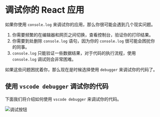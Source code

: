 # 调试你的 React 应用

如果你使用 `console.log` 来调试你的应用，那么你很可能会遇到几个现实问题。

1. 你需要频繁的在编辑器和网页之间切换，查看控制台，验证你的打印结果。
2. 你需要到处删除 `console.log` 语句，因为你的 `console.log` 很可能会困扰你的同事。
3. `console.log` 只能验证一些数据结果，对于代码的执行流程，使用 `console.log` 调试则会非常困难。

如果这些问题困扰着你，那么现在是时候选择使用 `debugger` 来调试你的代码了。

## 使用 `vscode debugger` 调试你的代码

下面我们将介绍如何使用 `vscode debugger` 来调试你的代码。


<Image src={debuggerImg} className="my-4 w-60" alt="调试按钮" priority={true} />
